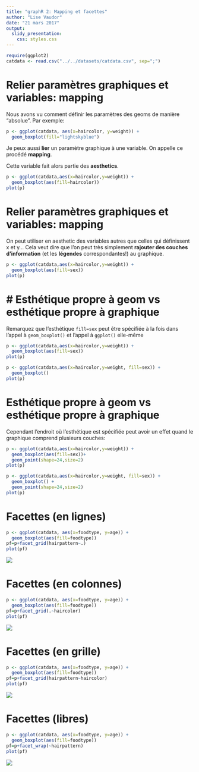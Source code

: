 ```yaml
---
title: "graphR 2: Mapping et facettes"
author: "Lise Vaudor"
date: "21 mars 2017"
output: 
  slidy_presentation:
    css: styles.css 
---
```


```r
require(ggplot2)
catdata <- read.csv("../../datasets/catdata.csv", sep=";")
```


# Relier paramètres graphiques et variables: mapping

<div id="left">
Nous avons vu comment définir les paramètres des geoms de manière "absolue". Par exemple:

```r
p <- ggplot(catdata, aes(x=haircolor, y=weight)) +
  geom_boxplot(fill="lightskyblue")
```

</div>

<div id="right">
Je peux aussi **lier** un paramètre graphique à une variable. On appelle ce procédé **mapping**. 

Cette variable fait alors partie des **aesthetics**.

```r
p <- ggplot(catdata,aes(x=haircolor,y=weight)) + 
  geom_boxplot(aes(fill=haircolor))
plot(p)
```
</div>

# Relier paramètres graphiques et variables: mapping

<div id="left">
On peut utiliser en aesthetic des variables autres que celles qui définissent x et y... Cela veut dire que l'on peut très simplement **rajouter des couches d'information** (et les **légendes** correspondantes!) au graphique.
</div>

<div id="right">
```r
p <- ggplot(catdata,aes(x=haircolor,y=weight)) + 
  geom_boxplot(aes(fill=sex))
plot(p)
```
</div>

# # Esthétique propre à geom vs esthétique propre à graphique

Remarquez que l'esthétique `fill=sex` peut être spécifiée à la fois dans l'appel à `geom_boxplot()` et l'appel à `ggplot()` elle-même

<div id="left">

```r
p <- ggplot(catdata,aes(x=haircolor,y=weight)) + 
  geom_boxplot(aes(fill=sex))
plot(p)
```
</div>

<div id="right">
```r
p <- ggplot(catdata,aes(x=haircolor,y=weight, fill=sex)) + 
  geom_boxplot()
plot(p)
```
</div>

# Esthétique propre à geom vs esthétique propre à graphique

Cependant l'endroit où l'esthétique est spécifiée peut avoir un effet quand le graphique comprend plusieurs couches:

<div id="left">

```r
p <- ggplot(catdata,aes(x=haircolor,y=weight)) + 
  geom_boxplot(aes(fill=sex))+
  geom_point(shape=24,size=2)
plot(p)
```
</div>

<div id="right">
```r
p <- ggplot(catdata,aes(x=haircolor,y=weight, fill=sex)) + 
  geom_boxplot() +
  geom_point(shape=24,size=2)
plot(p)
```
</div>


# Facettes (en lignes)

<div id="left">
```r
p <- ggplot(catdata, aes(x=foodtype, y=age)) +
  geom_boxplot(aes(fill=foodtype))  
pf=p+facet_grid(hairpattern~.)
plot(pf)
```
</div>

<div id="right">
![](figures/facettes-1.png)
</div>


# Facettes (en colonnes) 

<div id="left">
```r
p <- ggplot(catdata, aes(x=foodtype, y=age)) +
  geom_boxplot(aes(fill=foodtype))  
pf=p+facet_grid(.~haircolor)
plot(pf)
```
</div>

<div id="right">
![](figures/facettes2-1.png)
</div>

# Facettes (en grille)

<div id="left">
```r
p <- ggplot(catdata, aes(x=foodtype, y=age)) +
  geom_boxplot(aes(fill=foodtype))  
pf=p+facet_grid(hairpattern~haircolor)
plot(pf)
```

</div>

<div id="right">
![](figures/facettes3-1.png)
</div>

# Facettes (libres)

<div id="left">
```r
p <- ggplot(catdata, aes(x=foodtype, y=age)) +
  geom_boxplot(aes(fill=foodtype))  
pf=p+facet_wrap(~hairpattern)
plot(pf)
```
</div>

<div id="right">
![](figures/facettes4-1.png)
</div>

